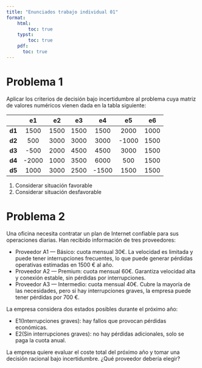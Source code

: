 ```yaml
---
title: "Enunciados trabajo individual 01"
format: 
    html: 
        toc: true
    typst: 
        toc: true
    pdf: 
      toc: true
---
```


# Problema 1  

Aplicar los criterios de decisión bajo incertidumbre al problema cuya matriz de valores numéricos vienen dada en la tabla siguiente:

|  | **e1** | **e2** | **e3** | **e4** | **e5** | **e6** |
|:-----------:|:--:|:--:|:--:|:--:|:--:|:--:|
| **d1** | 1500 | 1500 | 1500 | 1500 | 2000 | 1000 |
| **d2** | 500 | 3000 | 3000 | 3000 | -1000 | 1500 |
| **d3** | -500 | 2000 | 4500 | 4500 | 3000 | 1500 |
| **d4** | -2000 | 1000 | 3500 | 6000 | 500 | 1500 |
| **d5** | 1000 | 3000 | 2500 | -1500 | 1500 | 1500 |

1) Considerar situación favorable
2) Considerar situación desfavorable



# Problema 2

Una oficina necesita contratar un plan de Internet confiable para sus operaciones diarias. Han recibido información de tres proveedores:

-	Proveedor A1 — Básico: cuota mensual 30€. La velocidad es limitada y puede tener interrupciones 
  frecuentes, lo que puede generar pérdidas operativas estimadas en 1500 € al año. 
-	Proveedor A2 — Premium: cuota mensual 60€. Garantiza velocidad alta y conexión estable, sin 
  pérdidas por interrupciones.
-	Proveedor A3 — Intermedio: cuota mensual 40€. Cubre la mayoría de las necesidades, pero si 
  hay interrupciones graves, la empresa puede tener pérdidas por 700 €. 
  
La empresa considera dos estados posibles durante el próximo año: 

- E1(Interrupciones graves): hay fallos que provocan pérdidas económicas. 
- E2(Sin interrupciones graves): no hay pérdidas adicionales, solo se paga la cuota anual.

La empresa quiere evaluar el coste total del próximo año y tomar una decisión racional bajo incertidumbre. ¿Qué proveedor debería elegir?